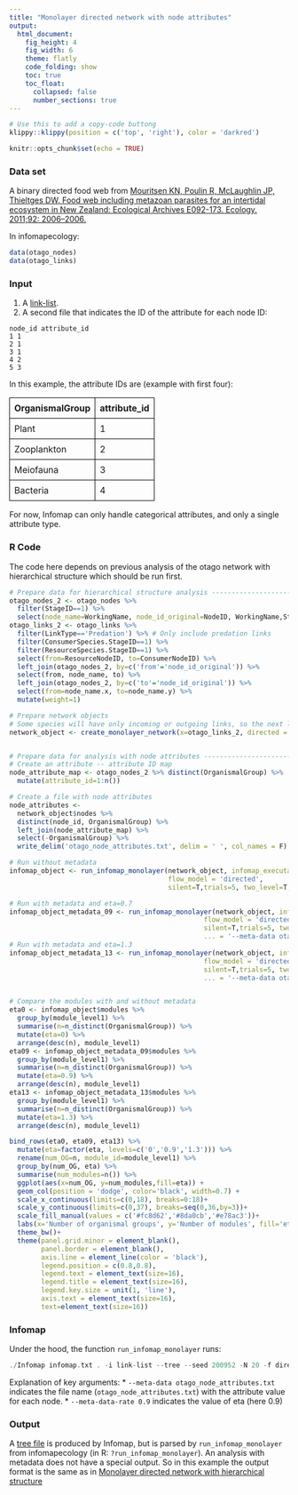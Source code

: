```yaml
---
title: "Monolayer directed network with node attributes"
output:
  html_document: 
    fig_height: 4
    fig_width: 6
    theme: flatly
    code_folding: show
    toc: true
    toc_float:
      collapsed: false
      number_sections: true
---
```

```r
# Use this to add a copy-code buttong
klippy::klippy(position = c('top', 'right'), color = 'darkred')
```
```r
knitr::opts_chunk$set(echo = TRUE)
```

### Data set
A binary directed food web from [Mouritsen KN, Poulin R, McLaughlin JP, Thieltges DW. Food web including metazoan parasites for an intertidal ecosystem in New Zealand: Ecological Archives E092-173. Ecology. 2011;92: 2006–2006.](https://esajournals-onlinelibrary-wiley-com.ezproxy.bgu.ac.il/doi/abs/10.1890/11-0371.1)

In infomapecology:
```r
data(otago_nodes)
data(otago_links)
```

### Input
1. A [link-list](https://www.mapequation.org/infomap/#InputLinkList).
2. A second file that indicates the ID of the attribute for each node ID:

```
node_id attribute_id
1 1
2 1
3 1
4 2
5 3
```

In this example, the attribute IDs are (example with first four):

<table style="border-collapse: collapse; width: 100%;">
  <tr>
    <th style="border: 1px solid #000; padding: 8px; text-align: left;">OrganismalGroup</th>
    <th style="border: 1px solid #000; padding: 8px; text-align: left;">attribute_id</th>
  </tr>
  <tr>
    <td style="border: 1px solid #000; padding: 8px; text-align: left;">Plant</td>
    <td style="border: 1px solid #000; padding: 8px; text-align: left;">1</td>
  </tr>
  <tr>
    <td style="border: 1px solid #000; padding: 8px; text-align: left;">Zooplankton</td>
    <td style="border: 1px solid #000; padding: 8px; text-align: left;">2</td>
  </tr>
  <tr>
    <td style="border: 1px solid #000; padding: 8px; text-align: left;">Meiofauna</td>
    <td style="border: 1px solid #000; padding: 8px; text-align: left;">3</td>
  </tr>
  <tr>
    <td style="border: 1px solid #000; padding: 8px; text-align: left;">Bacteria</td>
    <td style="border: 1px solid #000; padding: 8px; text-align: left;">4</td>
  </tr>
</table>


For now, Infomap can only handle categorical attributes, and only a single attribute type.

### R Code
The code here depends on previous analysis of the otago network with hierarchical structure which should be run first.
```r
# Prepare data for hierarchical structure analysis -------------------------------
otago_nodes_2 <- otago_nodes %>%
  filter(StageID==1) %>%
  select(node_name=WorkingName, node_id_original=NodeID, WorkingName,StageID, everything())
otago_links_2 <- otago_links %>%
  filter(LinkType=='Predation') %>% # Only include predation links
  filter(ConsumerSpecies.StageID==1) %>%
  filter(ResourceSpecies.StageID==1) %>%
  select(from=ResourceNodeID, to=ConsumerNodeID) %>%
  left_join(otago_nodes_2, by=c('from'='node_id_original')) %>%
  select(from, node_name, to) %>%
  left_join(otago_nodes_2, by=c('to'='node_id_original')) %>%
  select(from=node_name.x, to=node_name.y) %>%
  mutate(weight=1)

# Prepare network objects
# Some species will have only incoming or outgoing links, so the next line will result in a warning
network_object <- create_monolayer_network(x=otago_links_2, directed = T, bipartite = F, node_metadata = otago_nodes_2)


# Prepare data for analysis with node attributes ---------------------------------
# Create an attribute -- attribute ID map
node_attribute_map <- otago_nodes_2 %>% distinct(OrganismalGroup) %>%
  mutate(attribute_id=1:n())

# Create a file with node attributes
node_attributes <-
  network_object$nodes %>%
  distinct(node_id, OrganismalGroup) %>%
  left_join(node_attribute_map) %>%
  select(-OrganismalGroup) %>%
  write_delim('otago_node_attributes.txt', delim = ' ', col_names = F)

# Run without metadata
infomap_object <- run_infomap_monolayer(network_object, infomap_executable='Infomap',
                                        flow_model = 'directed',
                                        silent=T,trials=5, two_level=T, seed=200952)

# Run with metadata and eta=0.7
infomap_object_metadata_09 <- run_infomap_monolayer(network_object, infomap_executable='Infomap',
                                                 flow_model = 'directed',
                                                 silent=T,trials=5, two_level=T, seed=200952,
                                                 ... = '--meta-data otago_node_attributes.txt --meta-data-rate 0.9')
# Run with metadata and eta=1.3
infomap_object_metadata_13 <- run_infomap_monolayer(network_object, infomap_executable='Infomap',
                                                 flow_model = 'directed',
                                                 silent=T,trials=5, two_level=T, seed=200952,
                                                 ... = '--meta-data otago_node_attributes.txt --meta-data-rate 1.3')


# Compare the modules with and without metadata
eta0 <- infomap_object$modules %>%
  group_by(module_level1) %>%
  summarise(n=n_distinct(OrganismalGroup)) %>%
  mutate(eta=0) %>%
  arrange(desc(n), module_level1)
eta09 <- infomap_object_metadata_09$modules %>%
  group_by(module_level1) %>%
  summarise(n=n_distinct(OrganismalGroup)) %>%
  mutate(eta=0.9) %>%
  arrange(desc(n), module_level1)
eta13 <- infomap_object_metadata_13$modules %>%
  group_by(module_level1) %>%
  summarise(n=n_distinct(OrganismalGroup)) %>%
  mutate(eta=1.3) %>%
  arrange(desc(n), module_level1)

bind_rows(eta0, eta09, eta13) %>% 
  mutate(eta=factor(eta, levels=c('0','0.9','1.3'))) %>% 
  rename(num_OG=n, module_id=module_level1) %>% 
  group_by(num_OG, eta) %>%
  summarise(num_modules=n()) %>%
  ggplot(aes(x=num_OG, y=num_modules,fill=eta)) +
  geom_col(position = 'dodge', color='black', width=0.7) +
  scale_x_continuous(limits=c(0,18), breaks=0:18)+
  scale_y_continuous(limits=c(0,37), breaks=seq(0,36,by=3))+
  scale_fill_manual(values = c('#fc8d62','#8da0cb','#e78ac3'))+
  labs(x='Number of organismal groups', y='Number of modules', fill='eta')+
  theme_bw()+
  theme(panel.grid.minor = element_blank(),
        panel.border = element_blank(),
        axis.line = element_line(color = 'black'),
        legend.position = c(0.8,0.8),
        legend.text = element_text(size=16),
        legend.title = element_text(size=16),
        legend.key.size = unit(1, 'line'),
        axis.text = element_text(size=16),
        text=element_text(size=16))
```

### Infomap
Under the hood, the function `run_infomap_monolayer` runs:
```C++
./Infomap infomap.txt . -i link-list --tree --seed 200952 -N 20 -f directed --silent --two-level --meta-data otago_node_attributes.txt --meta-data-rate 0.7
```

Explanation of key arguments:
* `--meta-data otago_node_attributes.txt` indicates the file name (`otago_node_attributes.txt`) with the attribute value for each node.
* `--meta-data-rate 0.9` indicates the value of eta (here 0.9)

### Output
A [tree file](https://www.mapequation.org/infomap/#OutputTree) is produced by Infomap, but is parsed by `run_infomap_monolayer` from infomapecology (in R: `?run_infomap_monolayer`). An analysis with metadata does not have a special output. So in this example the output format is the same as in [Monolayer directed network with hierarchical structure](docs/monolayer_heirarchical.md)
